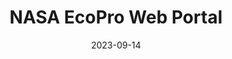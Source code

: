 ---
title: NASA EcoPro Web Portal
description: A virtual collaborative workspace for high-resolution datasets in NASA, originating from the Data Science Infrastructure Lab at SMU.
date: "2023-09-14"
url: https://smudsi.org/
published: true

---